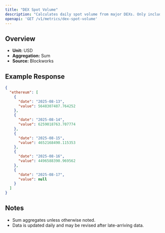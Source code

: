 ```yaml
---
title: "DEX Spot Volume"
description: "Calculates daily spot volume from major DEXs. Only includes volumes from fee-paying liquidity pools."
openapi: 'GET /v1/metrics/dex-spot-volume'
---
```


## Overview

- **Unit:** USD
- **Aggregation:** Sum
- **Source:** Blockworks

## Example Response

```json
{
  "ethereum": [
    {
      "date": "2025-08-13",
      "value": 5648307487.764252
    },
    {
      "date": "2025-08-14",
      "value": 6259018763.707774
    },
    {
      "date": "2025-08-15",
      "value": 4652168490.115353
    },
    {
      "date": "2025-08-16",
      "value": 4496588390.969562
    },
    {
      "date": "2025-08-17",
      "value": null
    }
  ]
}
```

## Notes
- Sum aggregates unless otherwise noted.
- Data is updated daily and may be revised after late-arriving data.
